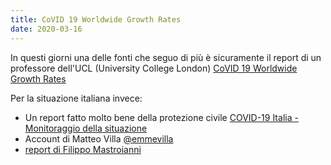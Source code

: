 ```yaml
---
title: CoVID 19 Worldwide Growth Rates
date: 2020-03-16
---
```


In questi giorni una delle fonti che seguo di più è sicuramente il report di un professore dell'UCL (University College London)
[CoVID 19 Worldwide Growth Rates](http://nrg.cs.ucl.ac.uk/mjh/covid19/?fbclid=IwAR3PhXKnLy3ajCWzXz1fUhSEYpIghK42NbNK_2WQiVtw18ySVtZ58VNeCRc#g1)

Per la situazione italiana invece:

- Un report fatto molto bene della protezione civile [COVID-19 Italia - Monitoraggio della situazione](http://opendatadpc.maps.arcgis.com/apps/opsdashboard/index.html#/b0c68bce2cce478eaac82fe38d4138b1)
- Account di Matteo Villa [@emmevilla](https://twitter.com/emmevilla)
- [report di Filippo Mastroianni](https://public.tableau.com/profile/filippo.mastroianni#!/vizhome/Covid-19Italiamonitor/Covid-19ItaliaMonitor)
